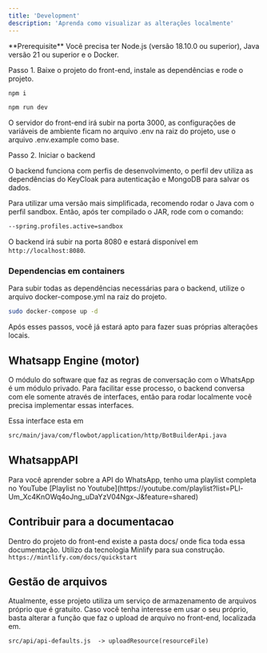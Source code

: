 ```yaml
---
title: 'Development'
description: 'Aprenda como visualizar as alterações localmente'
---
```


<Info>
  **Prerequisite** Você precisa ter Node.js (versão 18.10.0 ou superior), Java versão 21 ou superior e o Docker.
</Info>

Passo 1. Baixe o projeto do front-end, instale as dependências e rode o projeto.

<CodeGroup>

```bash npm
npm i
```

```bash npm
npm run dev
```
</CodeGroup>


O servidor do front-end irá subir na porta 3000, as configurações de variáveis de ambiente ficam no arquivo .env na raiz do projeto, use o arquivo .env.example como base.

Passo 2. Iniciar o backend

O backend funciona com perfis de desenvolvimento, o perfil dev utiliza as dependências do KeyCloak para autenticação e MongoDB para salvar os dados.

Para utilizar uma versão mais simplificada, recomendo rodar o Java com o perfil sandbox. Então, após ter compilado o JAR, rode com o comando:

```bash
--spring.profiles.active=sandbox
```

O backend irá subir na porta 8080 e estará disponível em `http://localhost:8080`.

### Dependencias em containers

Para subir todas as dependências necessárias para o backend, utilize o arquivo docker-compose.yml na raiz do projeto.

```bash
sudo docker-compose up -d
```

Após esses passos, você já estará apto para fazer suas próprias alterações locais.

## Whatsapp Engine (motor)

O módulo do software que faz as regras de conversação com o WhatsApp é um módulo privado. Para facilitar esse processo, o backend conversa com ele somente através de interfaces, então para rodar localmente você precisa implementar essas interfaces.

Essa interface esta em 

```md
src/main/java/com/flowbot/application/http/BotBuilderApi.java
```

## WhatsappAPI

<Tip>
  Para você aprender sobre a API do WhatsApp, tenho uma playlist completa no YouTube [Playlist no Youtube](https://youtube.com/playlist?list=PLl-Um_Xc4KnOWq4oJng_uDaYzV04Ngx-J&feature=shared)
  
</Tip>


## Contribuir para a documentacao

Dentro do projeto do front-end existe a pasta docs/ onde fica toda essa documentação. Utilizo da tecnologia Minlify para sua construção.
`https://mintlify.com/docs/quickstart`

## Gestão de arquivos

Atualmente, esse projeto utiliza um serviço de armazenamento de arquivos próprio que é gratuito.
 Caso você tenha interesse em usar o seu próprio, basta alterar a função que faz o upload de arquivo no front-end, localizada em.

```md
src/api/api-defaults.js  -> uploadResource(resourceFile)
```